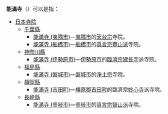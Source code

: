 '''能滿寺'''（{{jp|j=能満寺|hg=のうまんじ|rm=Nōmanji|lead=yes}}）可以是指：
*[[日本|日本]][[寺院|寺院]]
**[[千葉縣|千葉縣]]
***[[能滿寺_(夷隅市)|能滿寺 (夷隅市)]]—[[夷隅市|夷隅市]]的[[天台宗|天台宗]]寺院。
***[[能滿寺_(船橋市)|能滿寺 (船橋市)]]—[[船橋市|船橋市]]的[[真言宗豐山派|真言宗豐山派]]寺院。
**[[神奈川縣|神奈川縣]]
***[[能滿寺_(伊勢原市)|能滿寺 (伊勢原市)]]—[[伊勢原市|伊勢原市]]的[[臨濟宗|臨濟宗]][[建長寺|建長寺]]派寺院。
**[[福島縣|福島縣]]
***[[能滿寺_(磐城市)|能滿寺 (磐城市)]]—[[磐城市|磐城市]]的[[淨土宗|淨土宗]]寺院。
**[[靜岡縣|靜岡縣]]
***[[能滿寺_(吉田町)|能滿寺 (吉田町)]]—[[榛原郡|榛原郡]][[吉田町|吉田町]]的臨濟宗[[妙心寺|妙心寺]]派寺院。
**[[長崎縣|長崎縣]]
***[[能滿寺_(壹岐市)|能滿寺 (壹岐市)]]—[[壹岐市|壹岐市]]的[[真言宗智山派|真言宗智山派]]寺院。

{{Disambig|Cat=三字佛寺消歧義}}